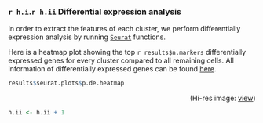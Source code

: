 

### `r h.i`.`r h.ii` Differential expression analysis
In order to extract the features of each cluster, we perform differentially expression analysis by running [`Seurat`](https://satijalab.org/seurat/) functions.

Here is a heatmap plot showing the top `r results$n.markers` differentially expressed genes for every cluster compared to all remaining cells. All information of differentially expressed genes can be found [here](./diff.expr.genes/).

```r
results$seurat.plots$p.de.heatmap
```
<p align="right">(Hi-res image: <a href="./figures/DE-heatmap.png">view</a>)</p>

```r
h.ii <- h.ii + 1
```
